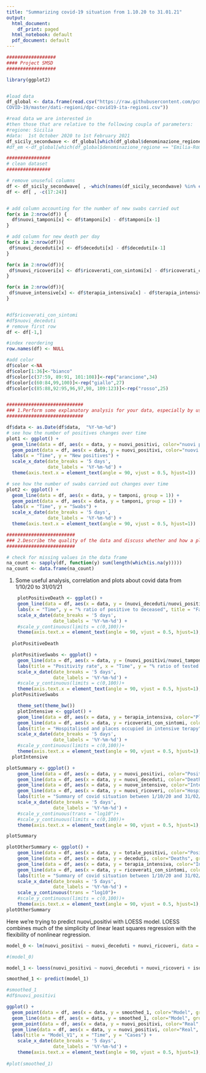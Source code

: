 ```yaml
---
title: "Summarizing covid-19 situation from 1.10.20 to 31.01.21"
output:
  html_document:
    df_print: paged
  html_notebook: default
  pdf_document: default
---
```


```r
##################
#### Project SMSD
##################

library(ggplot2)


#load data 
df_global <- data.frame(read.csv("https://raw.githubusercontent.com/pcm-dpc/
COVID-19/master/dati-regioni/dpc-covid19-ita-regioni.csv"))

#read data we are interested in
#then those that are relative to the following coupla of parameters:
#regione: Sicilia
#data:  1st October 2020 to 1st February 2021 
df_sicily_secondwave <- df_global[which(df_global$denominazione_regione == "Sicilia" & (df_global$data >= "2020-09-30T10:00:00" & df_global$data <= "2021-02-01T10:00:00")), ]
#df_em <-df_global[which(df_global$denominazione_regione == "Emilia-Romagna" & (df_global$data >= "2021-10-01T10:00:00" & df_global$data <= "2022-01-01T10:00:00")), ]

################
# clean dataset 
################

# remove unuseful columns
df <- df_sicily_secondwave[ , -which(names(df_sicily_secondwave) %in% c("stato", "codice_regione", "denominazione_regione", "lat", "long", "note"))]
df <- df[ , -c(17:24)]


# add column accounting for the number of new swabs carried out
for(x in 2:nrow(df)) {
  df$nuovi_tamponi[x] <- df$tamponi[x] - df$tamponi[x-1] 
}

# add column for new death per day
for(x in 2:nrow(df)){
 df$nuovi_deceduti[x] <- df$deceduti[x] - df$deceduti[x-1] 
}

for(x in 2:nrow(df)){
 df$nuovi_ricoveri[x] <- df$ricoverati_con_sintomi[x] - df$ricoverati_con_sintomi[x-1] 
}

for(x in 2:nrow(df)){
 df$nuove_intensive[x] <- df$terapia_intensiva[x] - df$terapia_intensiva[x-1] 
}


#df$ricoverati_con_sintomi
#df$nuovi_deceduti
# remove first row
df <- df[-1,]

#index reordering
row.names(df) <- NULL       

#add color
df$color <-NA
df$color[1:36]<-"bianco"
df$color[c(37:59, 89:91, 101:108)]<-rep("arancione",34)
df$color[c(60:84,99,100)]<-rep("giallo",27)
df$color[c(85:88,92:95,96,97,98, 109:123)]<-rep("rosso",25)


############################
### 1.Perform some explanatory analysis for your data, especially by use of graphical tools.
############################

df$data <- as.Date(df$data,  "%Y-%m-%d")
# see how the number of positives changes over time
plot1 <- ggplot() +
  geom_line(data = df, aes(x = data, y = nuovi_positivi, color="nuovi positivi", group = 1)) +
  geom_point(data = df, aes(x = data, y = nuovi_positivi, color="nuovi positivi", group = 1))+ 
  labs(x = "Time", y = "New positives") +
  scale_x_date(date_breaks = '5 days',
               date_labels = '%Y-%m-%d') +
  theme(axis.text.x = element_text(angle = 90, vjust = 0.5, hjust=1))

# see how the number of swabs carried out changes over time
plot2 <- ggplot() +
  geom_line(data = df, aes(x = data, y = tamponi, group = 1)) +
  geom_point(data = df, aes(x = data, y = tamponi, group = 1)) +
  labs(x = "Time", y = "Swabs") +
  scale_x_date(date_breaks = '5 days',
               date_labels = '%Y-%m-%d') +
  theme(axis.text.x = element_text(angle = 90, vjust = 0.5, hjust=1))

#########################
### 2.Describe the quality of the data and discuss whether and how a plausible statistical model could be posed.
#########################

# check for missing values in the data frame
na_count <- sapply(df, function(y) sum(length(which(is.na(y)))))
na_count <- data.frame(na_count)

```
1) Some useful analysis, correlation and plots about covid data from 1/10/20 to 31/01/21 


```r
    plotPositiveDeath <- ggplot() +
    geom_line(data = df, aes(x = data, y = (nuovi_deceduti/nuovi_positivi)*100, color="rapporto percentuale tra deceduti e positivi", group = 1)) +
    labs(x = "Time", y = "% ratio of positive to deceased", title = "Fatality rate") +
    scale_x_date(date_breaks = '5 days',
                 date_labels = '%Y-%m-%d') +
    #scale_y_continuous(limits = c(0,100))+
    theme(axis.text.x = element_text(angle = 90, vjust = 0.5, hjust=1), legend.position = "none", plot.title = element_text(hjust = 0.5))
  
  plotPositiveDeath
```





```r

  plotPositiveSwabs <- ggplot() +
    geom_line(data = df, aes(x = data, y = (nuovi_positivi/nuovi_tamponi)*100, color="rapporto percentuale tra deceduti e positivi", group = 1)) +
    labs(title = "Positivity rate", x = "Time", y = "% ratio of tested swabs to positives") +
    scale_x_date(date_breaks = '5 days',
                 date_labels = '%Y-%m-%d') +
    #scale_y_continuous(limits = c(0,100))+ 
    theme(axis.text.x = element_text(angle = 90, vjust = 0.5, hjust=1), legend.position = "none", plot.title = element_text(hjust = 0.5))
  plotPositiveSwabs
```



```r
    theme_set(theme_bw())
    plotIntensive <- ggplot() +
    geom_line(data = df, aes(x = data, y = terapia_intensiva, color="Places occupied in intensive care", group = 1)) +
    geom_line(data = df, aes(x = data, y = ricoverati_con_sintomi, color="hospitalised with symptoms", group = 1)) +
    labs(title = "Hospitalised and places occupied in intensive terapy", x = "Time", y = "Number of places occupied") +
    scale_x_date(date_breaks = '5 days',
                 date_labels = '%Y-%m-%d') +
    #scale_y_continuous(limits = c(0,100))+
    theme(axis.text.x = element_text(angle = 90, vjust = 0.5, hjust=1), plot.title = element_text(hjust = 0.5))
  plotIntensive
```


```r
plotSummary <- ggplot() +
    geom_line(data = df, aes(x = data, y = nuovi_positivi, color="Positives", group = 1))+
    geom_line(data = df, aes(x = data, y = nuovi_deceduti, color="Deaths", group = 1))+
    geom_line(data = df, aes(x = data, y = nuove_intensive, color="Intensive care", group = 1))+
    geom_line(data = df, aes(x = data, y = nuovi_ricoveri, color="Hospitalised with symptoms", group = 1)) +
    labs(title = "Summary of covid situation between 1/10/20 and 31/02/21", x = "Time", y = "Cases") +
    scale_x_date(date_breaks = '5 days',
                 date_labels = '%Y-%m-%d') +
    #scale_y_continuous(trans = "log10")+
    #scale_y_continuous(limits = c(0,100))+
    theme(axis.text.x = element_text(angle = 90, vjust = 0.5, hjust=1), plot.title = element_text(hjust = 0.5))

plotSummary


```




```r
plotOtherSummary <- ggplot() +
    geom_line(data = df, aes(x = data, y = totale_positivi, color="Positives", group = 1))+
    geom_line(data = df, aes(x = data, y = deceduti, color="Deaths", group = 1))+
    geom_line(data = df, aes(x = data, y = terapia_intensiva, color="Intensive care", group = 1))+
    geom_line(data = df, aes(x = data, y = ricoverati_con_sintomi, color="Hospitalised with symptoms", group = 1)) +
    labs(title = "Summary of covid situation between 1/10/20 and 31/02/21", x = "Time", y = "Cases") +
    scale_x_date(date_breaks = '5 days',
                 date_labels = '%Y-%m-%d') +
    scale_y_continuous(trans = "log10")+
    #scale_y_continuous(limits = c(0,100))+
    theme(axis.text.x = element_text(angle = 90, vjust = 0.5, hjust=1), plot.title = element_text(hjust = 0.5))
plotOtherSummary
```

Here we're trying to predict nuovi_positivi with LOESS model. LOESS combines much of the simplicity of linear least squares regression with the flexibility of nonlinear regression.

```r

model_0 <- lm(nuovi_positivi ~ nuovi_deceduti + nuovi_ricoveri, data = df)

#(model_0)

model_1 <- loess(nuovi_positivi ~ nuovi_deceduti + nuovi_ricoveri + isolamento_domiciliare, data = df, span = 0.90)

smoothed_1 <- predict(model_1)

#smoothed_1
#df$nuovi_positivi

ggplot() + 
  geom_point(data = df, aes(x = data, y = smoothed_1, color="Model", group = 1)) +
  geom_line(data = df, aes(x = data, y = smoothed_1, color="Model", group = 1)) +
  geom_point(data = df, aes(x = data, y = nuovi_positivi, color="Real", group = 1)) +
  geom_line(data = df, aes(x = data, y = nuovi_positivi, color="Real", group = 1)) +
  labs(title = "Model_V1", x = "Time", y = "Cases") +
    scale_x_date(date_breaks = '5 days',
                 date_labels = '%Y-%m-%d') +
    theme(axis.text.x = element_text(angle = 90, vjust = 0.5, hjust=1), plot.title = element_text(hjust = 0.5))
  
#plot(smoothed_1)
```



